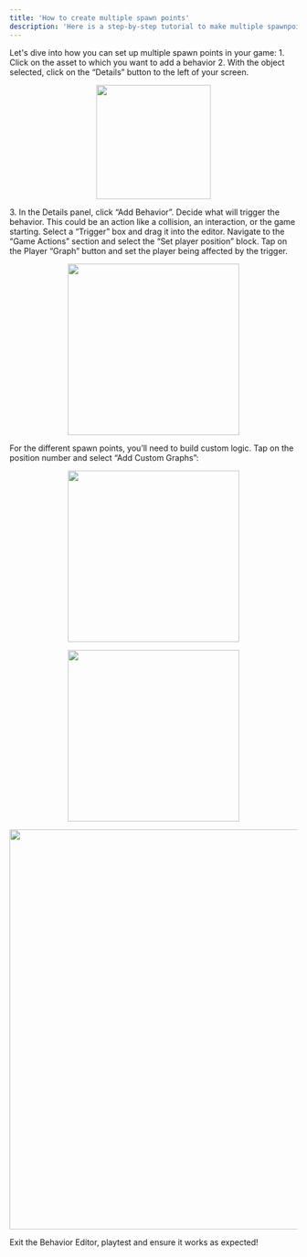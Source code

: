 ```yaml
---
title: 'How to create multiple spawn points'
description: 'Here is a step-by-step tutorial to make multiple spawnpoints in your game'
---
```


Let's dive into how you can set up multiple spawn points in your game:
<Steps>
  <Step title="First Step">
<Accordion title="The basics for all behaviors">
    1. Click on the asset to which you want to add a behavior
    2. With the object selected, click on the “Details” button to the left of your screen.
    <p align="center">
      <img width="200" noZoom src="https://i.imgur.com/jMSZzP8.png" /> </p>
    3. In the Details panel, click “Add Behavior”.
</Accordion>
  </Step>
  <Step title="Second Step">
Decide what will trigger the behavior. This could be an action like a collision, an interaction, or the game starting. Select a “Trigger” box and drag it into the editor. 
 </Step>
<Step title="Third Step">
Navigate to the “Game Actions” section and select the “Set player position” block. Tap on the Player “Graph” button and set the player being affected by the trigger.
  <Accordion title="Behavior Image">
    <p align="center">
      <img width="300" noZoom src="https://i.imgur.com/wLiAEZE.png" />
      </p>
  </Accordion>
  </Step>
  <Step title="Fourth Step">
For the different spawn points, you’ll need to build custom logic. Tap on the position number and select “Add Custom Graphs”:
  <Accordion title="1. Start by creating an Object list variable">
    <p align="center">
      <img width="300" noZoom src="https://i.imgur.com/i5V82Ub.png" />
      </p>
  </Accordion>
  <Accordion title="2. Tap on the variable and select multiple object positions you want to transform as your potential spawn points">
    <p align="center">
      <img width="300" noZoom src="https://i.imgur.com/D6U1yEU.png" />
      </p>
  </Accordion>
  <Accordion title="3. Connect your nodes so that when the object list is shuffled, a position is picked, converted into coordinates, and then used as the final teleport destination (as illustrated below)">
    <p align="center">
      <img width="700" noZoom src="https://i.imgur.com/ErE0XwP.png" />
      </p>
  </Accordion>
  </Step>
<Step title="Fifth Step">
Exit the Behavior Editor, playtest and ensure it works as expected!
</Step>
</Steps>
